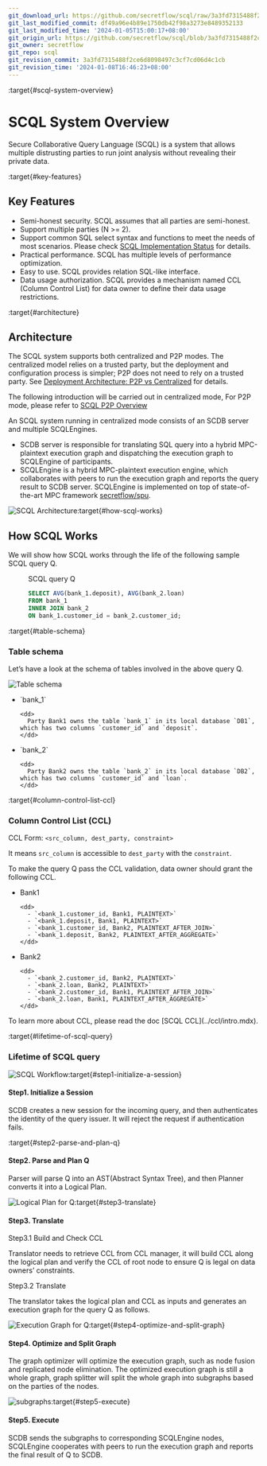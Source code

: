 ```yaml
---
git_download_url: https://github.com/secretflow/scql/raw/3a3fd7315488f2ce6d8098497c3cf7cd06d4c1cb/docs/topics/system/intro.rst
git_last_modified_commit: df49a96e4b89e1750db42f98a3273e8489352133
git_last_modified_time: '2024-01-05T15:00:17+08:00'
git_origin_url: https://github.com/secretflow/scql/blob/3a3fd7315488f2ce6d8098497c3cf7cd06d4c1cb/docs/topics/system/intro.rst
git_owner: secretflow
git_repo: scql
git_revision_commit: 3a3fd7315488f2ce6d8098497c3cf7cd06d4c1cb
git_revision_time: '2024-01-08T16:46:23+08:00'
---
```


:target{#scql-system-overview}

# SCQL System Overview

Secure Collaborative Query Language (SCQL) is a system that allows multiple distrusting parties to run joint analysis without revealing their private data.

:target{#key-features}

## Key Features

- Semi-honest security. SCQL assumes that all parties are semi-honest.
- Support multiple parties (N >= 2).
- Support common SQL select syntax and functions to meet the needs of most scenarios. Please check [SCQL Implementation Status](../../reference/implementation-status.mdx) for details.
- Practical performance.  SCQL has multiple levels of performance optimization.
- Easy to use. SCQL provides relation SQL-like interface.
- Data usage authorization. SCQL provides a mechanism named CCL (Column Control List) for data owner to define their data usage restrictions.

:target{#architecture}

## Architecture

The SCQL system supports both centralized and P2P modes. The centralized model relies on a trusted party, but the deployment and configuration process is simpler; P2P does not need to rely on a trusted party. See [Deployment Architecture: P2P vs Centralized](deploy-arch.mdx) for details.

The following introduction will be carried out in centralized mode, For P2P mode, please refer to [SCQL P2P Overview](intro-p2p.mdx)

An SCQL system running in centralized mode consists of an SCDB server and multiple SCQLEngines.

- SCDB server is responsible for translating SQL query into a hybrid MPC-plaintext execution graph and dispatching the execution graph to SCQLEngine of participants.
- SCQLEngine is a hybrid MPC-plaintext execution engine, which collaborates with peers to run the execution graph and reports the query result to SCDB server. SCQLEngine is implemented on top of state-of-the-art MPC framework [secretflow/spu](https://github.com/secretflow/spu).

![SCQL Architecture](../../_assets/scql_architecture.png):target{#how-scql-works}

## How SCQL Works

We will show how SCQL works through the life of the following sample SCQL query Q.

<figure id="id1">
  <figcaption>
    SCQL query Q
  </figcaption>

  ```SQL
  SELECT AVG(bank_1.deposit), AVG(bank_2.loan)
  FROM bank_1
  INNER JOIN bank_2
  ON bank_1.customer_id = bank_2.customer_id;
  ```
</figure>

:target{#table-schema}

### Table schema

Let’s have a look at the schema of tables involved in the above query Q.

![Table schema](../../_assets/the_life_of_scql_query_env.png)

- <DefinitionList>
    <dl>
      <dt>
        <DefinitionList.Term><span>`bank_1`</span></DefinitionList.Term>
      </dt>

      <dd>
        Party Bank1 owns the table `bank_1` in its local database `DB1`, which has two columns `customer_id` and `deposit`.
      </dd>
    </dl>
  </DefinitionList>
- <DefinitionList>
    <dl>
      <dt>
        <DefinitionList.Term><span>`bank_2`</span></DefinitionList.Term>
      </dt>

      <dd>
        Party Bank2 owns the table `bank_2` in its local database `DB2`, which has two columns `customer_id` and `loan`.
      </dd>
    </dl>
  </DefinitionList>

:target{#column-control-list-ccl}

### Column Control List (CCL)

CCL Form: `<src_column, dest_party, constraint>`

It means `src_column` is accessible to `dest_party` with the `constraint`.

To make the query Q pass the CCL validation, data owner should grant the following CCL.

- <DefinitionList>
    <dl>
      <dt>
        <DefinitionList.Term><span>Bank1</span></DefinitionList.Term>
      </dt>

      <dd>
        - `<bank_1.customer_id, Bank1, PLAINTEXT>`
        - `<bank_1.deposit, Bank1, PLAINTEXT>`
        - `<bank_1.customer_id, Bank2, PLAINTEXT_AFTER_JOIN>`
        - `<bank_1.deposit, Bank2, PLAINTEXT_AFTER_AGGREGATE>`
      </dd>
    </dl>
  </DefinitionList>
- <DefinitionList>
    <dl>
      <dt>
        <DefinitionList.Term><span>Bank2</span></DefinitionList.Term>
      </dt>

      <dd>
        - `<bank_2.customer_id, Bank2, PLAINTEXT>`
        - `<bank_2.loan, Bank2, PLAINTEXT>`
        - `<bank_2.customer_id, Bank1, PLAINTEXT_AFTER_JOIN>`
        - `<bank_2.loan, Bank1, PLAINTEXT_AFTER_AGGREGATE>`
      </dd>
    </dl>
  </DefinitionList>

<Container type="note">
  To learn more about CCL, please read the doc [<span>SCQL CCL</span>](../ccl/intro.mdx).
</Container>

:target{#lifetime-of-scql-query}

### Lifetime of SCQL query

![SCQL Workflow](../../_assets/scql_workflow.png):target{#step1-initialize-a-session}

#### Step1. Initialize a Session

SCDB creates a new session for the incoming query, and then authenticates the identity of the query issuer. It will reject the request if authentication fails.

:target{#step2-parse-and-plan-q}

#### Step2. Parse and Plan Q

Parser will parse Q into an AST(Abstract Syntax Tree), and then Planner converts it into a Logical Plan.

![Logical Plan for Q](../../_assets/logicalplan_for_Q.png):target{#step3-translate}

#### Step3. Translate

Step3.1 Build and Check CCL

Translator needs to retrieve CCL from CCL manager, it will build CCL along the logical plan and verify the CCL of root node to ensure Q is legal on data owners’ constraints.

Step3.2 Translate

The translator takes the logical plan and CCL as inputs and generates an execution graph for the query Q as follows.

![Execution Graph for Q](../../_assets/exe_graph_for_Q.png):target{#step4-optimize-and-split-graph}

#### Step4. Optimize and Split Graph

The graph optimizer will optimize the execution graph, such as node fusion and replicated node elimination.
The optimized execution graph is still a whole graph, graph splitter will split the whole graph into subgraphs based on the parties of the nodes.

![subgraphs](../../_assets/subgraph_for_Q.png):target{#step5-execute}

#### Step5. Execute

SCDB sends the subgraphs to corresponding SCQLEngine nodes, SCQLEngine cooperates with peers to run the execution graph and reports the final result of Q to SCDB.
